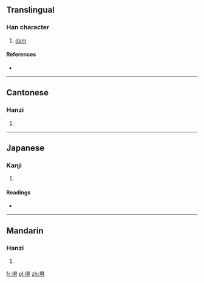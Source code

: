 ==Translingual==

===Han character===
{{Han char|rn=32|rad=土|as=08|sn=11|four=4718<sub>1</sub>|canj=土月一金 (GBMC)}}

# [[dam]]

====References====
* {{Han ref|kx=0230.320|dkj=05172|dj=0466.370|hdz=10453.010|uh=57E7|ud=22503|bh=D4C5|bd=54469}}

----

==Cantonese==

===Hanzi===
{{yue-hanzi|jyut=|y=jik6}}

# {{defn|lang=yue|sort=土08}}

----

==Japanese==

===Kanji===
{{ja-kanji|grade=|rs=土08}}

# {{defn|lang=ja|sort=土08}}

====Readings====
* {{ja-readings|on=[[く]] (ku), [[ぐ]] (gu)|kun=[[つつみ]] (tsutsumi)}}

----

==Mandarin==

===Hanzi===
{{cmn-hanzi|pin=[[jù]] ([[ju4]])|wg=chü<sup>4</sup>}}

# {{defn|lang=cmn|sort=土08}}

[[fr:埧]]
[[pl:埧]]
[[zh:埧]]